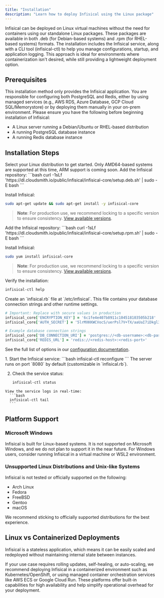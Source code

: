 ```yaml
---
title: "Installation"
description: "Learn how to deploy Infisical using the Linux package"
---
```


Infisical can be deployed on Linux virtual machines without the need for containers using our standalone Linux packages. 
These packages are available in both .deb (for Debian-based systems) and .rpm (for RHEL-based systems) formats.
The installation includes the Infisical service, along with a CLI tool (infisical-ctl) to help you manage configurations, startup, and application logging. 
This approach is ideal for environments where containerization isn't desired, while still providing a lightweight deployment option.

## Prerequisites

This installation method only provides the Infisical application. You are responsible for configuring both PostgreSQL and Redis, either by using managed services (e.g., AWS RDS, Azure Database, GCP Cloud SQL/Memorystore) or by deploying them manually in your on-prem environment. 
Please ensure you have the following before beginning installation of Infisical:

- A Linux server running a Debian/Ubuntu or RHEL-based distribution
- A running PostgreSQL database instance
- A running Redis database instance

## Installation Steps

<Steps>

  <Step title="Install the Infisical Package">
  Select your Linux distribution to get started. Only AMD64-based systems are supported at this time, ARM support is coming soon.

  <Tabs>

  <Tab title="Debian/Ubuntu">
  Add the Infisical repository:
  ```bash
  curl -1sLf 'https://dl.cloudsmith.io/public/infisical/infisical-core/setup.deb.sh' | sudo -E bash
  ```

  Install Infisical:
  ```bash
  sudo apt-get update && sudo apt-get install -y infisical-core
  ```

  > **Note**: For production use, we recommend locking to a specific version to ensure consistency. [View available versions](https://cloudsmith.io/~infisical/repos/infisical-core/packages/).
  </Tab>

  <Tab title="RedHat/CentOS/Amazon Linux">
  Add the Infisical repository:
  ```bash
  curl -1sLf 'https://dl.cloudsmith.io/public/infisical/infisical-core/setup.rpm.sh' | sudo -E bash
  ```

  Install Infisical:
  ```bash
  sudo yum install infisical-core
  ```

  > **Note**: For production use, we recommend locking to a specific version to ensure consistency. [View available versions](https://cloudsmith.io/~infisical/repos/infisical-core/packages/).
  </Tab>

  </Tabs>

  Verify the installation:
  ```bash
  infisical-ctl help
  ```
  </Step>

  <Step title="Create the Configuration File">
  Create an `infisical.rb` file at `/etc/infisical`. This file contains your database connection strings and other runtime settings.

  ```ruby
  # Important: Replace with secure values in production
  infisical_core['ENCRYPTION_KEY'] = '6c1fe4e407b8911c104518103505b218'
  infisical_core['AUTH_SECRET'] = '5lrMXKKWCVocS/uerPsl7V+TX/aaUaI7iDkgl3tSmLE='

  # Example database connection strings
  infisical_core['DB_CONNECTION_URI'] = 'postgres://<db-username>:<db-password>@<db-host>:<db-port>/<db-name>'
  infisical_core['REDIS_URL'] = 'redis://<redis-host>:<redis-port>'
  ```

  See the full list of options in our [configuration documentation](/self-hosting/configuration/envars).
  </Step>

  <Step title="Start Infisical">
  1. Start the Infisical service:
    ```bash
    infisical-ctl reconfigure
    ```
    The server runs on port `8080` by default (customizable in `infisical.rb`).

  2. Check the service status:
      ```bash
      infisical-ctl status
      ```

    View the service logs in real-time:
      ```bash
      infisical-ctl tail
      ```
  </Step>

</Steps>

## Platform Support

### Microsoft Windows
Infisical is built for Linux-based systems. It is not supported on Microsoft Windows, and we do not plan to support it in the near future. For Windows users, consider running Infisical in a virtual machine or WSL2 environment.

### Unsupported Linux Distributions and Unix-like Systems
Infisical is not tested or officially supported on the following:

- Arch Linux  
- Fedora  
- FreeBSD  
- Gentoo  
- macOS  

We recommend sticking to officially supported distributions for the best experience.

## Linux vs Containerized Deployments

Infisical is a stateless application, which means it can be easily scaled and redeployed without maintaining internal state between instances.

If your use case requires rolling updates, self-healing, or auto-scaling, we recommend deploying Infisical in a containerized environment such as Kubernetes/OpenShift, or using managed container orchestration services like AWS ECS or Google Cloud Run. 
These platforms offer built-in capabilities for high availability and help simplify operational overhead for your deployment.